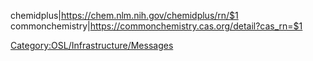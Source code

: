 chemidplus|https://chem.nlm.nih.gov/chemidplus/rn/$1
commonchemistry|https://commonchemistry.cas.org/detail?cas_rn=$1
[[Category:OSL/Infrastructure/Messages]]